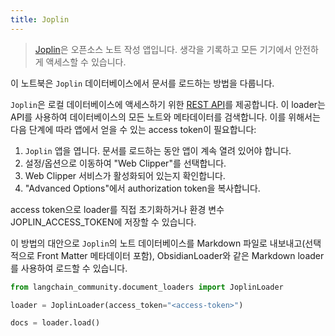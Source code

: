 ```yaml
---
title: Joplin
---
```


>[Joplin](https://joplinapp.org/)은 오픈소스 노트 작성 앱입니다. 생각을 기록하고 모든 기기에서 안전하게 액세스할 수 있습니다.

이 노트북은 `Joplin` 데이터베이스에서 문서를 로드하는 방법을 다룹니다.

`Joplin`은 로컬 데이터베이스에 액세스하기 위한 [REST API](https://joplinapp.org/api/references/rest_api/)를 제공합니다. 이 loader는 API를 사용하여 데이터베이스의 모든 노트와 메타데이터를 검색합니다. 이를 위해서는 다음 단계에 따라 앱에서 얻을 수 있는 access token이 필요합니다:

1. `Joplin` 앱을 엽니다. 문서를 로드하는 동안 앱이 계속 열려 있어야 합니다.
2. 설정/옵션으로 이동하여 "Web Clipper"를 선택합니다.
3. Web Clipper 서비스가 활성화되어 있는지 확인합니다.
4. "Advanced Options"에서 authorization token을 복사합니다.

access token으로 loader를 직접 초기화하거나 환경 변수 JOPLIN_ACCESS_TOKEN에 저장할 수 있습니다.

이 방법의 대안으로 `Joplin`의 노트 데이터베이스를 Markdown 파일로 내보내고(선택적으로 Front Matter 메타데이터 포함), ObsidianLoader와 같은 Markdown loader를 사용하여 로드할 수 있습니다.

```python
from langchain_community.document_loaders import JoplinLoader
```

```python
loader = JoplinLoader(access_token="<access-token>")
```

```python
docs = loader.load()
```

```python

```